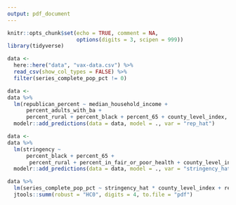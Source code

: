 ```yaml
---
output: pdf_document
---
```


```r
knitr::opts_chunk$set(echo = TRUE, comment = NA,
                      options(digits = 3, scipen = 999))
library(tidyverse)
```

```r
data <-
  here::here("data", "vax-data.csv") %>%
  read_csv(show_col_types = FALSE) %>% 
  filter(series_complete_pop_pct != 0) 
```

```r
data <- 
data %>% 
  lm(republican_percent ~ median_household_income +
      percent_adults_with_ba + 
      percent_rural + percent_black + percent_65 + county_level_index, .) %>% 
  modelr::add_predictions(data = data, model = ., var = "rep_hat") 


```


```r
data <- 
data %>% 
  lm(stringency ~ 
      percent_black + percent_65 + 
       percent_rural + percent_in_fair_or_poor_health + county_level_index, .) %>% 
  modelr::add_predictions(data = data, model = ., var = "stringency_hat") 
```

```r
data %>% 
  lm(series_complete_pop_pct ~ stringency_hat * county_level_index + rep_hat * county_level_index,.) %>% 
  jtools::summ(robust = "HC0", digits = 4, to.file = "pdf")
```


